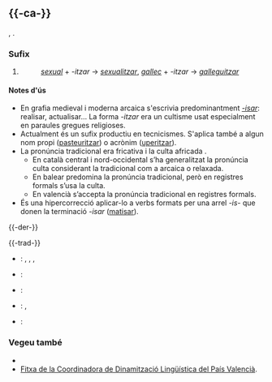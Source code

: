 == {{-ca-}} ==
{{ca-pron|centr=/iˈd͡za/|bal=/iˈd͡za/|bal2=/iˈza/|alg=/iˈza/|nocc=/iˈd͡za/|val=/iˈzaɾ/|val2=/iˈd͡zaɾ/}}
{{etim-lang|la|ca|-izare}}, {{del-lang|grc|ca|-ίζειν}}.

=== Sufix ===
{{entrada|ca|sufix}}

# {{def-meta|Aplicat a un [[substantiu]] o [[adjectiu]] forma un [[verb]] que expressa la seva realització o convertir-se'n.}}
#: ''[[sexual]]'' + ''-itzar'' → ''[[sexualitzar]]'', ''[[gallec]]'' + ''-itzar'' → ''[[galleguitzar]]''

==== Notes d'ús ====
* En grafia medieval i moderna arcaica s'escrivia predominantment ''[[-isar]]'': realisar, actualisar... La forma ''-itzar'' era un cultisme usat especialment en paraules gregues religioses.
* Actualment és un sufix productiu en tecnicismes. S'aplica també a algun nom propi ([[pasteuritzar]]) o acrònim ([[uperitzar]]).
* La pronúncia tradicional era fricativa {{IPAchar|[z]}} i la culta africada {{IPAchar|[d͡z]}}.
** En català central i nord-occidental s’ha generalitzat la pronúncia culta considerant la tradicional com a arcaica o relaxada.
** En balear predomina la pronúncia tradicional, però en registres formals s’usa la culta.
** En valencià s’accepta la pronúncia tradicional en registres formals.
* És una hipercorrecció aplicar-lo a verbs formats per una arrel ''-is-'' que donen la terminació ''-isar'' ([[matisar]]).

{{-der-}}
{{vegeu-der-afix|ca}}

{{-trad-}}
{{inici}}
* {{en}}: {{trad|en|-ize}}, {{trad|en|-yze}}, {{trad|en|-ise}}, {{trad|en|-yse}}
* {{es}}: {{trad|es|-izar}}
{{mig}}
* {{eo}}: {{trad|eo|-igi}}
* {{fr}}: {{trad|fr|-iser}}, {{trad|fr|-yser}}
* {{it}}: {{trad|it|-izzare}}
{{final}}

=== Vegeu també ===
* {{ca-dicc|dnv|gdlc}}
* [https://web.archive.org/web/20091027094446/http://www.geocities.com/golls.geo/Fitxes/Textos/Arxius/itzar-ld9.htm Fitxa de la Coordinadora de Dinamització Lingüística del País Valencià].
